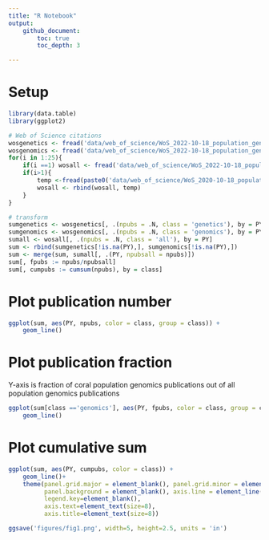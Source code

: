 ```yaml
---
title: "R Notebook"
output: 
    github_document:
        toc: true
        toc_depth: 3

---
```


# Setup
```r
library(data.table)
library(ggplot2)

# Web of Science citations
wosgenetics <- fread('data/web_of_science/WoS_2022-10-18_population_genetics_coral.txt', quote = "") # "population genetics" & "coral" in Topic
wosgenomics <- fread('data/web_of_science/WoS_2022-10-18_population_genomics_coral.txt', quote = "") # population genomics & coral in Topic
for(i in 1:25){
    if(i ==1) wosall <- fread('data/web_of_science/WoS_2022-10-18_population_genomics_1.txt', quote = "") # "population genomics" in Topic, tranch 1
    if(i>1){
        temp <-fread(paste0('data/web_of_science/WoS_2020-10-18_population_genomics_', i, '.txt', quote = "")) # pop genomics in Topic, tranch i 
        wosall <- rbind(wosall, temp)
    }
}

# transform
sumgenetics <- wosgenetics[, .(npubs = .N, class = 'genetics'), by = PY]
sumgenomics <- wosgenomics[, .(npubs = .N, class = 'genomics'), by = PY]
sumall <- wosall[, .(npubs = .N, class = 'all'), by = PY]
sum <- rbind(sumgenetics[!is.na(PY),], sumgenomics[!is.na(PY),])
sum <- merge(sum, sumall[, .(PY, npubsall = npubs)])
sum[, fpubs := npubs/npubsall]
sum[, cumpubs := cumsum(npubs), by = class]
```

# Plot publication number
```r
ggplot(sum, aes(PY, npubs, color = class, group = class)) +
    geom_line()
```


# Plot publication fraction
Y-axis is fraction of coral population genomics publications out of all population genomics publications
```r
ggplot(sum[class =='genomics'], aes(PY, fpubs, color = class, group = class)) +
    geom_line()
```

# Plot cumulative sum
```r
ggplot(sum, aes(PY, cumpubs, color = class)) +
    geom_line()+
    theme(panel.grid.major = element_blank(), panel.grid.minor = element_blank(),
          panel.background = element_blank(), axis.line = element_line(colour = "black"),
          legend.key=element_blank(),
          axis.text=element_text(size=8),
          axis.title=element_text(size=8))

ggsave('figures/fig1.png', width=5, height=2.5, units = 'in')
```
